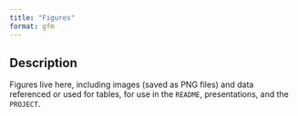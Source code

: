 ```yaml
---
title: "Figures"
format: gfm
---
```


## Description

Figures live here, including images (saved as PNG files) and data referenced or used for tables, for use in the `README`, presentations, and the `PROJECT`.

